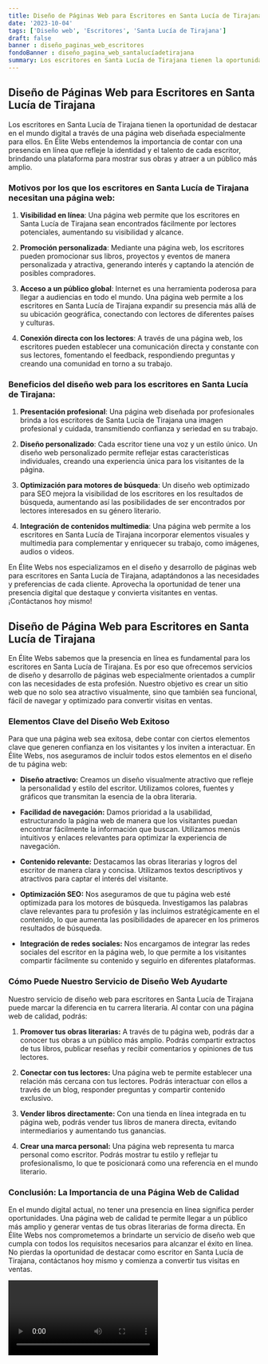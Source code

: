 ```yaml
---
title: Diseño de Páginas Web para Escritores en Santa Lucía de Tirajana
date: '2023-10-04'
tags: ['Diseño web', 'Escritores', 'Santa Lucía de Tirajana']
draft: false
banner : diseño_paginas_web_escritores
fondoBanner : diseño_pagina_web_santalucíadetirajana
summary: Los escritores en Santa Lucía de Tirajana tienen la oportunidad de destacar en el mundo digital a través de una página web diseñada especialmente para ellos. En Élite Webs entendemos la importancia de contar con una presencia en línea que refleje la identidad y el talento de cada escritor, brindando una plataforma para mostrar sus obras y atraer a un público más amplio.
---
```


## Diseño de Páginas Web para Escritores en Santa Lucía de Tirajana

Los escritores en Santa Lucía de Tirajana tienen la oportunidad de destacar en el mundo digital a través de una página web diseñada especialmente para ellos. En Élite Webs entendemos la importancia de contar con una presencia en línea que refleje la identidad y el talento de cada escritor, brindando una plataforma para mostrar sus obras y atraer a un público más amplio.

### Motivos por los que los escritores en Santa Lucía de Tirajana necesitan una página web:

1. **Visibilidad en línea**: Una página web permite que los escritores en Santa Lucía de Tirajana sean encontrados fácilmente por lectores potenciales, aumentando su visibilidad y alcance.

2. **Promoción personalizada**: Mediante una página web, los escritores pueden promocionar sus libros, proyectos y eventos de manera personalizada y atractiva, generando interés y captando la atención de posibles compradores.

3. **Acceso a un público global**: Internet es una herramienta poderosa para llegar a audiencias en todo el mundo. Una página web permite a los escritores en Santa Lucía de Tirajana expandir su presencia más allá de su ubicación geográfica, conectando con lectores de diferentes países y culturas.

4. **Conexión directa con los lectores**: A través de una página web, los escritores pueden establecer una comunicación directa y constante con sus lectores, fomentando el feedback, respondiendo preguntas y creando una comunidad en torno a su trabajo.

### Beneficios del diseño web para los escritores en Santa Lucía de Tirajana:

1. **Presentación profesional**: Una página web diseñada por profesionales brinda a los escritores de Santa Lucía de Tirajana una imagen profesional y cuidada, transmitiendo confianza y seriedad en su trabajo.

2. **Diseño personalizado**: Cada escritor tiene una voz y un estilo único. Un diseño web personalizado permite reflejar estas características individuales, creando una experiencia única para los visitantes de la página.

3. **Optimización para motores de búsqueda**: Un diseño web optimizado para SEO mejora la visibilidad de los escritores en los resultados de búsqueda, aumentando así las posibilidades de ser encontrados por lectores interesados en su género literario.

4. **Integración de contenidos multimedia**: Una página web permite a los escritores en Santa Lucía de Tirajana incorporar elementos visuales y multimedia para complementar y enriquecer su trabajo, como imágenes, audios o videos.

En Élite Webs nos especializamos en el diseño y desarrollo de páginas web para escritores en Santa Lucía de Tirajana, adaptándonos a las necesidades y preferencias de cada cliente. Aprovecha la oportunidad de tener una presencia digital que destaque y convierta visitantes en ventas. ¡Contáctanos hoy mismo!

<GifSeo />

<Cta />

## Diseño de Página Web para Escritores en Santa Lucía de Tirajana

En Élite Webs sabemos que la presencia en línea es fundamental para los escritores en Santa Lucía de Tirajana. Es por eso que ofrecemos servicios de diseño y desarrollo de páginas web especialmente orientados a cumplir con las necesidades de esta profesión. Nuestro objetivo es crear un sitio web que no solo sea atractivo visualmente, sino que también sea funcional, fácil de navegar y optimizado para convertir visitas en ventas.

### Elementos Clave del Diseño Web Exitoso

Para que una página web sea exitosa, debe contar con ciertos elementos clave que generen confianza en los visitantes y los inviten a interactuar. En Élite Webs, nos aseguramos de incluir todos estos elementos en el diseño de tu página web:

- **Diseño atractivo:** Creamos un diseño visualmente atractivo que refleje la personalidad y estilo del escritor. Utilizamos colores, fuentes y gráficos que transmitan la esencia de la obra literaria.

- **Facilidad de navegación:** Damos prioridad a la usabilidad, estructurando la página web de manera que los visitantes puedan encontrar fácilmente la información que buscan. Utilizamos menús intuitivos y enlaces relevantes para optimizar la experiencia de navegación.

- **Contenido relevante:** Destacamos las obras literarias y logros del escritor de manera clara y concisa. Utilizamos textos descriptivos y atractivos para captar el interés del visitante.

- **Optimización SEO:** Nos aseguramos de que tu página web esté optimizada para los motores de búsqueda. Investigamos las palabras clave relevantes para tu profesión y las incluimos estratégicamente en el contenido, lo que aumenta las posibilidades de aparecer en los primeros resultados de búsqueda.

- **Integración de redes sociales:** Nos encargamos de integrar las redes sociales del escritor en la página web, lo que permite a los visitantes compartir fácilmente su contenido y seguirlo en diferentes plataformas.

### Cómo Puede Nuestro Servicio de Diseño Web Ayudarte

Nuestro servicio de diseño web para escritores en Santa Lucía de Tirajana puede marcar la diferencia en tu carrera literaria. Al contar con una página web de calidad, podrás:

1. **Promover tus obras literarias:** A través de tu página web, podrás dar a conocer tus obras a un público más amplio. Podrás compartir extractos de tus libros, publicar reseñas y recibir comentarios y opiniones de tus lectores.

2. **Conectar con tus lectores:** Una página web te permite establecer una relación más cercana con tus lectores. Podrás interactuar con ellos a través de un blog, responder preguntas y compartir contenido exclusivo.

3. **Vender libros directamente:** Con una tienda en línea integrada en tu página web, podrás vender tus libros de manera directa, evitando intermediarios y aumentando tus ganancias.

4. **Crear una marca personal:** Una página web representa tu marca personal como escritor. Podrás mostrar tu estilo y reflejar tu profesionalismo, lo que te posicionará como una referencia en el mundo literario.

### Conclusión: La Importancia de una Página Web de Calidad

En el mundo digital actual, no tener una presencia en línea significa perder oportunidades. Una página web de calidad te permite llegar a un público más amplio y generar ventas de tus obras literarias de forma directa. En Élite Webs nos comprometemos a brindarte un servicio de diseño web que cumpla con todos los requisitos necesarios para alcanzar el éxito en línea. No pierdas la oportunidad de destacar como escritor en Santa Lucía de Tirajana, contáctanos hoy mismo y comienza a convertir tus visitas en ventas.

<Video />

<CtaBot job='Escritores' city='Santa Lucía de Tirajana'/>

<Gmaps query='Santa Lucía de Tirajana+españa+maps' />